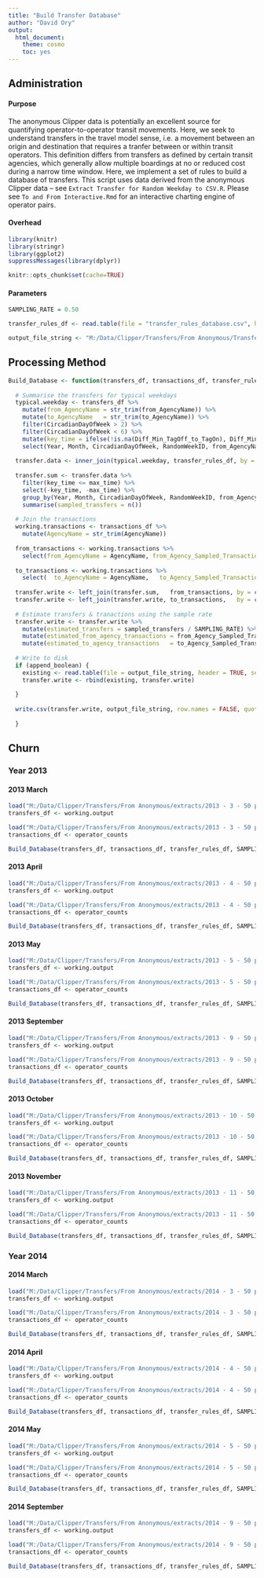 ```yaml
---
title: "Build Transfer Database"
author: "David Ory"
output:
  html_document:
    theme: cosmo
    toc: yes
---
```

## Administration

#### Purpose
The anonymous Clipper data is potentially an excellent source for quantifying operator-to-operator transit movements.  Here, we seek to understand transfers in the travel model sense, i.e. a movement between an origin and destination that requires a tranfer between or within transit operators.  This definition differs from transfers as defined by certain transit agencies, which generally allow multiple boardings at no or reduced cost during a narrow time window.  Here, we implement a set of rules to build a database of transfers.  This script uses data derived from the anonymous Clipper data -- see `Extract Transfer for Random Weekday to CSV.R`.  Please see `To and From Interactive.Rmd` for an interactive charting engine of operator pairs.

#### Overhead
```r
library(knitr)
library(stringr)
library(ggplot2)
suppressMessages(library(dplyr))
```

```r
knitr::opts_chunk$set(cache=TRUE)
```

#### Parameters
```r
SAMPLING_RATE = 0.50

transfer_rules_df <- read.table(file = "transfer_rules_database.csv", header = TRUE, sep = ",", stringsAsFactors = FALSE)

output_file_string <- "M:/Data/Clipper/Transfers/From Anonymous/Transfers by day by agency pair.csv"
```

## Processing Method
```r
Build_Database <- function(transfers_df, transactions_df, transfer_rules_df, sampling_rate_float, output_file_string, append_boolean){
  
  # Summarise the transfers for typical weekdays
  typical.weekday <- transfers_df %>%
    mutate(from_AgencyName = str_trim(from_AgencyName)) %>%
    mutate(to_AgencyName   = str_trim(to_AgencyName)) %>%
    filter(CircadianDayOfWeek > 2) %>%
    filter(CircadianDayOfWeek < 6) %>%
    mutate(key_time = ifelse(!is.na(Diff_Min_TagOff_to_TagOn), Diff_Min_TagOff_to_TagOn, Diff_Min_TagOn_to_TagOn)) %>%
    select(Year, Month, CircadianDayOfWeek, RandomWeekID, from_AgencyName, to_AgencyName, key_time)
  
  transfer.data <- inner_join(typical.weekday, transfer_rules_df, by = c("from_AgencyName", "to_AgencyName"))
  
  transfer.sum <- transfer.data %>%
    filter(key_time <= max_time) %>%
    select(-key_time, -max_time) %>%
    group_by(Year, Month, CircadianDayOfWeek, RandomWeekID, from_AgencyName, to_AgencyName) %>%
    summarise(sampled_transfers = n())
  
  # Join the transactions
  working.transactions <- transactions_df %>%
    mutate(AgencyName = str_trim(AgencyName))
  
  from_transactions <- working.transactions %>%
    select(from_AgencyName = AgencyName, from_Agency_Sampled_Transactions = Sampled_Transactions, Year, Month, CircadianDayOfWeek, RandomWeekID)
  
  to_transactions <- working.transactions %>%
    select(  to_AgencyName = AgencyName,   to_Agency_Sampled_Transactions = Sampled_Transactions, Year, Month, CircadianDayOfWeek, RandomWeekID)
  
  transfer.write <- left_join(transfer.sum,   from_transactions, by = c("Year", "Month", "CircadianDayOfWeek", "RandomWeekID", "from_AgencyName"))
  transfer.write <- left_join(transfer.write, to_transactions,   by = c("Year", "Month", "CircadianDayOfWeek", "RandomWeekID", "to_AgencyName"))
  
  # Estimate transfers & tranactions using the sample rate
  transfer.write <- transfer.write %>%
    mutate(estimated_transfers = sampled_transfers / SAMPLING_RATE) %>%
    mutate(estimated_from_agency_transactions = from_Agency_Sampled_Transactions / SAMPLING_RATE) %>% 
    mutate(estimated_to_agency_transactions   = to_Agency_Sampled_Transactions   / SAMPLING_RATE)
  
  # Write to disk
  if (append_boolean) {
    existing <- read.table(file = output_file_string, header = TRUE, sep = ",", stringsAsFactors = FALSE)
    transfer.write <- rbind(existing, transfer.write)
    
  } 
    
  write.csv(transfer.write, output_file_string, row.names = FALSE, quote = T)
  
  }

```

## Churn
### Year 2013
#### 2013 March
```r
load("M:/Data/Clipper/Transfers/From Anonymous/extracts/2013 - 3 - 50 percent Transfer Database for Random Weekdays.RData")
transfers_df <- working.output

load("M:/Data/Clipper/Transfers/From Anonymous/extracts/2013 - 3 - 50 percent Transaction Database for Random Weekdays.RData")
transactions_df <- operator_counts

Build_Database(transfers_df, transactions_df, transfer_rules_df, SAMPLING_RATE, output_file_string, FALSE)
```


#### 2013 April
```r
load("M:/Data/Clipper/Transfers/From Anonymous/extracts/2013 - 4 - 50 percent Transfer Database for Random Weekdays.RData")
transfers_df <- working.output

load("M:/Data/Clipper/Transfers/From Anonymous/extracts/2013 - 4 - 50 percent Transaction Database for Random Weekdays.RData")
transactions_df <- operator_counts

Build_Database(transfers_df, transactions_df, transfer_rules_df, SAMPLING_RATE, output_file_string, TRUE)
```

#### 2013 May
```r
load("M:/Data/Clipper/Transfers/From Anonymous/extracts/2013 - 5 - 50 percent Transfer Database for Random Weekdays.RData")
transfers_df <- working.output

load("M:/Data/Clipper/Transfers/From Anonymous/extracts/2013 - 5 - 50 percent Transaction Database for Random Weekdays.RData")
transactions_df <- operator_counts

Build_Database(transfers_df, transactions_df, transfer_rules_df, SAMPLING_RATE, output_file_string, TRUE)
```

#### 2013 September
```r
load("M:/Data/Clipper/Transfers/From Anonymous/extracts/2013 - 9 - 50 percent Transfer Database for Random Weekdays.RData")
transfers_df <- working.output

load("M:/Data/Clipper/Transfers/From Anonymous/extracts/2013 - 9 - 50 percent Transaction Database for Random Weekdays.RData")
transactions_df <- operator_counts

Build_Database(transfers_df, transactions_df, transfer_rules_df, SAMPLING_RATE, output_file_string, TRUE)
```

#### 2013 October
```r
load("M:/Data/Clipper/Transfers/From Anonymous/extracts/2013 - 10 - 50 percent Transfer Database for Random Weekdays.RData")
transfers_df <- working.output

load("M:/Data/Clipper/Transfers/From Anonymous/extracts/2013 - 10 - 50 percent Transaction Database for Random Weekdays.RData")
transactions_df <- operator_counts

Build_Database(transfers_df, transactions_df, transfer_rules_df, SAMPLING_RATE, output_file_string, TRUE)
```

#### 2013 November
```r
load("M:/Data/Clipper/Transfers/From Anonymous/extracts/2013 - 11 - 50 percent Transfer Database for Random Weekdays.RData")
transfers_df <- working.output

load("M:/Data/Clipper/Transfers/From Anonymous/extracts/2013 - 11 - 50 percent Transaction Database for Random Weekdays.RData")
transactions_df <- operator_counts

Build_Database(transfers_df, transactions_df, transfer_rules_df, SAMPLING_RATE, output_file_string, TRUE)
```

### Year 2014
#### 2014 March
```r
load("M:/Data/Clipper/Transfers/From Anonymous/extracts/2014 - 3 - 50 percent Transfer Database for Random Weekdays.RData")
transfers_df <- working.output

load("M:/Data/Clipper/Transfers/From Anonymous/extracts/2014 - 3 - 50 percent Transaction Database for Random Weekdays.RData")
transactions_df <- operator_counts

Build_Database(transfers_df, transactions_df, transfer_rules_df, SAMPLING_RATE, output_file_string, TRUE)
```

#### 2014 April
```r
load("M:/Data/Clipper/Transfers/From Anonymous/extracts/2014 - 4 - 50 percent Transfer Database for Random Weekdays.RData")
transfers_df <- working.output

load("M:/Data/Clipper/Transfers/From Anonymous/extracts/2014 - 4 - 50 percent Transaction Database for Random Weekdays.RData")
transactions_df <- operator_counts

Build_Database(transfers_df, transactions_df, transfer_rules_df, SAMPLING_RATE, output_file_string, TRUE)
```

#### 2014 May
```r
load("M:/Data/Clipper/Transfers/From Anonymous/extracts/2014 - 5 - 50 percent Transfer Database for Random Weekdays.RData")
transfers_df <- working.output

load("M:/Data/Clipper/Transfers/From Anonymous/extracts/2014 - 5 - 50 percent Transaction Database for Random Weekdays.RData")
transactions_df <- operator_counts

Build_Database(transfers_df, transactions_df, transfer_rules_df, SAMPLING_RATE, output_file_string, TRUE)
```

#### 2014 September
```r
load("M:/Data/Clipper/Transfers/From Anonymous/extracts/2014 - 9 - 50 percent Transfer Database for Random Weekdays.RData")
transfers_df <- working.output

load("M:/Data/Clipper/Transfers/From Anonymous/extracts/2014 - 9 - 50 percent Transaction Database for Random Weekdays.RData")
transactions_df <- operator_counts

Build_Database(transfers_df, transactions_df, transfer_rules_df, SAMPLING_RATE, output_file_string, TRUE)
```